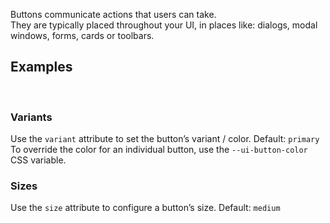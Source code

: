

<Meta title="Components/Button" />

<Title>Button</Title>
<Subtitle of={ButtonStories}></Subtitle>

Buttons communicate actions that users can take.<br />
They are typically placed throughout your UI, in places like: dialogs, modal windows, forms, cards or toolbars.

<Canvas of={ButtonStories.Primary} />


## Examples

<br />

### Variants

Use the `variant` attribute to set the button’s variant / color. Default: `primary`<br />
To override the color for an individual button, use the `--ui-button-color` CSS variable.

<Canvas of={ButtonStories.VariantExample} />

### Sizes

Use the `size` attribute to configure a button’s size. Default: `medium`<br />

<Canvas of={ButtonStories.SizeExample} />

